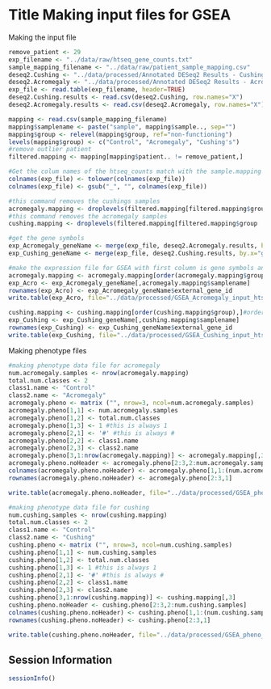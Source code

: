 Title Making input files for GSEA
========================================================

Making the input file

```r
remove_patient <- 29
exp_filename <- "../data/raw/htseq_gene_counts.txt"
sample_mapping_filename <- "../data/raw/patient_sample_mapping.csv"
deseq2.Cushing <- "../data/processed/Annotated DESeq2 Results - Cushing.csv"
deseq2.Acromegaly <- "../data/processed/Annotated DESeq2 Results - Acromegaly.csv"
exp_file <- read.table(exp_filename, header=TRUE)
deseq2.Cushing.results <- read.csv(deseq2.Cushing, row.names="X")
deseq2.Acromegaly.results <- read.csv(deseq2.Acromegaly, row.names="X")

mapping <- read.csv(sample_mapping_filename)
mapping$samplename <- paste("sample", mapping$sample.., sep="")
mapping$group <- relevel(mapping$group, ref="non-functioning")
levels(mapping$group) <- c("Control", "Acromegaly", "Cushing's")
#remove outlier patient
filtered.mapping <- mapping[mapping$patient.. != remove_patient,]

#Get the colum names of the htseq_counts match with the sample.mapping file
colnames(exp_file) <- tolower(colnames(exp_file))
colnames(exp_file) <- gsub("_", "", colnames(exp_file))

#this command removes the cushings samples
acromegaly.mapping <- droplevels(filtered.mapping[filtered.mapping$group != "Cushing's",])
#this command removes the acromegaly samples
cushing.mapping <- droplevels(filtered.mapping[filtered.mapping$group != "Acromegaly"&filtered.mapping$samplename %in% colnames(exp_file),])

#get the gene symbols
exp_Acromegaly_geneName <- merge(exp_file, deseq2.Acromegaly.results, by.x="genes", by.y="ensembl_gene_id")
exp_Cushing_geneName <- merge(exp_file, deseq2.Cushing.results, by.x="genes", by.y="ensembl_gene_id")

#make the expression file for GSEA with first column is gene symbols and other columns are htseq counts
acromegaly.mapping <- acromegaly.mapping[order(acromegaly.mapping$group),]#order the samples by control vs acromegaly
exp_Acro <- exp_Acromegaly_geneName[,acromegaly.mapping$samplename] 
rownames(exp_Acro) <- exp_Acromegaly_geneName$external_gene_id
write.table(exp_Acro, file="../data/processed/GSEA_Acromegaly_input_htseq_DEseq2.txt", sep="\t")

cushing.mapping <- cushing.mapping[order(cushing.mapping$group),]#order the samples by control vs acromegaly
exp_Cushing <- exp_Cushing_geneName[,cushing.mapping$samplename] 
rownames(exp_Cushing) <- exp_Cushing_geneName$external_gene_id
write.table(exp_Cushing, file="../data/processed/GSEA_Cushing_input_htseq_DEseq2.txt", sep="\t")
```
Making phenotype files

```r
#making phenotype data file for acromegaly
num.acromegaly.samples <- nrow(acromegaly.mapping)
total.num.classes <- 2
class1.name <- "Control"
class2.name <- "Acromegaly"
acromegaly.pheno <- matrix ("", nrow=3, ncol=num.acromegaly.samples)
acromegaly.pheno[1,1] <- num.acromegaly.samples
acromegaly.pheno[1,2] <- total.num.classes
acromegaly.pheno[1,3] <- 1 #this is always 1
acromegaly.pheno[2,1] <- '#' #this is always #
acromegaly.pheno[2,2] <- class1.name
acromegaly.pheno[2,3] <- class2.name
acromegaly.pheno[3,1:nrow(acromegaly.mapping)] <- acromegaly.mapping[,3]
acromegaly.pheno.noHeader <- acromegaly.pheno[2:3,2:num.acromegaly.samples]
colnames(acromegaly.pheno.noHeader) <- acromegaly.pheno[1,1:(num.acromegaly.samples-1)]
rownames(acromegaly.pheno.noHeader) <- acromegaly.pheno[2:3,1]

write.table(acromegaly.pheno.noHeader, file="../data/processed/GSEA_pheno_acromegaly.cls", sep="\t", quote=FALSE)

#making phenotype data file for cushing
num.cushing.samples <- nrow(cushing.mapping)
total.num.classes <- 2
class1.name <- "Control"
class2.name <- "Cushing"
cushing.pheno <- matrix ("", nrow=3, ncol=num.cushing.samples)
cushing.pheno[1,1] <- num.cushing.samples
cushing.pheno[1,2] <- total.num.classes
cushing.pheno[1,3] <- 1 #this is always 1
cushing.pheno[2,1] <- '#' #this is always #
cushing.pheno[2,2] <- class1.name
cushing.pheno[2,3] <- class2.name
cushing.pheno[3,1:nrow(cushing.mapping)] <- cushing.mapping[,3]
cushing.pheno.noHeader <- cushing.pheno[2:3,2:num.cushing.samples]
colnames(cushing.pheno.noHeader) <- cushing.pheno[1,1:(num.cushing.samples-1)]
rownames(cushing.pheno.noHeader) <- cushing.pheno[2:3,1]

write.table(cushing.pheno.noHeader, file="../data/processed/GSEA_pheno_cushing.cls", sep="\t", quote=FALSE)
```


Session Information
---------------------

```r
sessionInfo()
```

